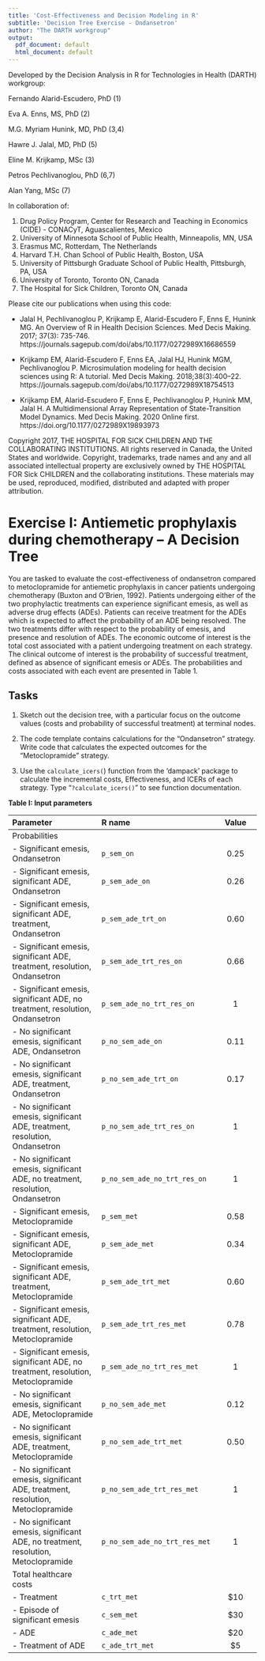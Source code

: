 ```yaml
---
title: 'Cost-Effectiveness and Decision Modeling in R'
subtitle: 'Decision Tree Exercise - Ondansetron'
author: "The DARTH workgroup"
output:
  pdf_document: default
  html_document: default
---
```


Developed by the Decision Analysis in R for Technologies in Health (DARTH) workgroup:

Fernando Alarid-Escudero, PhD (1) 

Eva A. Enns, MS, PhD (2)	

M.G. Myriam Hunink, MD, PhD (3,4)

Hawre J. Jalal, MD, PhD (5) 

Eline M. Krijkamp, MSc (3)	

Petros Pechlivanoglou, PhD (6,7)

Alan Yang, MSc (7)

In collaboration of: 		

1. Drug Policy Program, Center for Research and Teaching in Economics (CIDE) - CONACyT, 
   Aguascalientes, Mexico
2. University of Minnesota School of Public Health, Minneapolis, MN, USA
3. Erasmus MC, Rotterdam, The Netherlands
4. Harvard T.H. Chan School of Public Health, Boston, USA
5. University of Pittsburgh Graduate School of Public Health, Pittsburgh, PA, USA
6. University of Toronto, Toronto ON, Canada
7. The Hospital for Sick Children, Toronto ON, Canada

Please cite our publications when using this code:
 
- Jalal H, Pechlivanoglou P, Krijkamp E, Alarid-Escudero F, Enns E, Hunink MG. 
An Overview of R in Health Decision Sciences. Med Decis Making. 2017; 37(3): 735-746. 
https://journals.sagepub.com/doi/abs/10.1177/0272989X16686559
 
- Krijkamp EM, Alarid-Escudero F, Enns EA, Jalal HJ, Hunink MGM, Pechlivanoglou P. 
Microsimulation modeling for health decision sciences using R: A tutorial. 
Med Decis Making. 2018;38(3):400–22. 
https://journals.sagepub.com/doi/abs/10.1177/0272989X18754513
 
- Krijkamp EM, Alarid-Escudero F, Enns E, Pechlivanoglou P, Hunink MM, Jalal H. 
A Multidimensional Array Representation of State-Transition Model Dynamics. 
Med Decis Making. 2020 Online first. https://doi.org/10.1177/0272989X19893973

Copyright 2017, THE HOSPITAL FOR SICK CHILDREN AND THE COLLABORATING INSTITUTIONS. 
All rights reserved in Canada, the United States and worldwide. Copyright, 
trademarks, trade names and any and all associated intellectual property are 
exclusively owned by THE HOSPITAL FOR Sick CHILDREN and the collaborating 
institutions. These materials may be used, reproduced, modified, distributed 
and adapted with proper attribution.

# Exercise I: Antiemetic prophylaxis during chemotherapy – A Decision Tree

You are tasked to evaluate the cost-effectiveness of ondansetron compared to metoclopramide for antiemetic prophylaxis in cancer patients undergoing chemotherapy (Buxton and O’Brien, 1992). Patients undergoing either of the two prophylactic treatments can experience significant emesis, as well as adverse drug effects (ADEs). Patients can receive treatment for the ADEs which is expected to affect the probability of an ADE being resolved. The two treatments differ with respect to the probability of emesis, and presence and resolution of ADEs. The economic outcome of interest is the total cost associated with a patient undergoing treatment on each strategy. The clinical outcome of interest is the probability of successful treatment, defined as absence of significant emesis or ADEs. The probabilities and costs associated with each event are presented in Table 1.

## Tasks

1. Sketch out the decision tree, with a particular focus on the outcome values (costs and probability of successful treatment) at terminal nodes.

2. The code template contains calculations for the “Ondansetron” strategy. Write code that calculates the expected outcomes for the “Metoclopramide” strategy.

3. Use the `calculate_icers(`) function from the ‘dampack’ package to calculate the incremental costs, Effectiveness, and ICERs of each strategy. Type “`?calculate_icers()`” to see function documentation.


**Table I: Input parameters**

|           **Parameter**             |  **R name**       |   **Value**       |
|:------------------------------------|:------------------|:-----------------:|
| Probabilities                       |                   |                   |  
| - Significant emesis, Ondansetron | `p_sem_on` | 0.25 |
| - Significant emesis, significant ADE, Ondansetron | `p_sem_ade_on` | 0.26 |
| - Significant emesis, significant ADE, treatment, Ondansetron| `p_sem_ade_trt_on` | 0.60 |
| - Significant emesis, significant ADE, treatment, resolution, Ondansetron |`p_sem_ade_trt_res_on` | 0.66 |
| - Significant emesis, significant ADE, no treatment, resolution, Ondansetron|`p_sem_ade_no_trt_res_on`| 1|
| - No significant emesis, significant ADE, Ondansetron | `p_no_sem_ade_on` | 0.11 |
| - No significant emesis, significant ADE, treatment, Ondansetron| `p_no_sem_ade_trt_on` | 0.17 |
| - No significant emesis, significant ADE, treatment, resolution, Ondansetron|`p_no_sem_ade_trt_res_on`| 1|
| - No significant emesis, significant ADE, no treatment, resolution, Ondansetron |`p_no_sem_ade_no_trt_res_on` | 1 |
| - Significant emesis, Metoclopramide | `p_sem_met` | 0.58 |
| - Significant emesis, significant ADE, Metoclopramide| `p_sem_ade_met` | 0.34 |
| - Significant emesis, significant ADE, treatment, Metoclopramide | `p_sem_ade_trt_met` | 0.60 |
| - Significant emesis, significant ADE, treatment, resolution, Metoclopramide |`p_sem_ade_trt_res_met`| 0.78|
| - Significant emesis, significant ADE, no treatment, resolution, Metoclopramide | `p_sem_ade_no_trt_res_met` | 1 |
| - No significant emesis, significant ADE, Metoclopramide|`p_no_sem_ade_met` | 0.12 |
| - No significant emesis, significant ADE, treatment, Metoclopramide |`p_no_sem_ade_trt_met` | 0.50 |
| - No significant emesis, significant ADE, treatment, resolution, Metoclopramide | `p_no_sem_ade_trt_res_met` | 1 |
| - No significant emesis, significant ADE, no treatment, resolution, Metoclopramide | `p_no_sem_ade_no_trt_res_met`| 1 |
| Total healthcare costs |  |  |
| - Treatment                     | `c_trt_met`     | $10 |
| - Episode of significant emesis | `c_sem_met`     | $30 |
| - ADE                           | `c_ade_met`     | $20 |
| - Treatment of ADE              | `c_ade_trt_met` | $5  |
